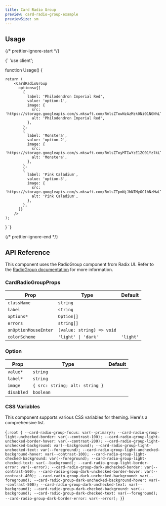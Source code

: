 ```yaml
---
title: Card Radio Group
preview: card-radio-group-example
previewSize: sm
---
```


## Usage

{/* prettier-ignore-start */}

<CodeBlock lang="ts">{`
'use client';


function Usage() {

    return (
        <CardRadioGroup
          options={[
            {
              label: 'Philodendron Imperial Red',
              value: 'option-1',
              image: {
                src: 'https://storage.googleapis.com/s.mkswft.com/RmlsZTowNzAzMzk0Ni01NGNhLTQ3ZDYtODgyYi0wYWI3NTUzNTU4YjQ=/kv08IvX08j.jpeg',
                alt: 'Philodendron Imperial Red',
              },
            },
            {
              label: 'Monstera',
              value: 'option-2',
              image: {
                src: 'https://storage.googleapis.com/s.mkswft.com/RmlsZToyMTIwYzE1ZC01YzlkLTQ3MDgtOTZhOS1hZDkwYjVmNDAwZWY=/n0P83RMnClS%202930x3663.jpeg',
                alt: 'Monstera',
              },
            },
            {
              label: 'Pink Caladium',
              value: 'option-3',
              image: {
                src: 'https://storage.googleapis.com/s.mkswft.com/RmlsZTpmNjJhNTMyOC1hNzMwLTQxYjQtODE5Ny05ZDdlYWViMjJhMDQ=/AaZW4j2VTd4%202489x3111.jpeg',
                alt: 'Pink Caladium',
              },
            },
          ]}
        />
    );
}
`}
</CodeBlock>

{/* prettier-ignore-end */}

## API Reference

This component uses the RadioGroup component from Radix UI. Refer to the [RadioGroup documentation](https://www.radix-ui.com/primitives/docs/components/radio-group) for more information.

### CardRadioGroupProps

| Prop                 | Type                      | Default   |
| -------------------- | ------------------------- | --------- |
| `className`          | `string`                  |           |
| `label`              | `string`                  |           |
| `options*`           | `Option[]`                |           |
| `errors`             | `string[]`                |           |
| `onOptionMouseEnter` | `(value: string) => void` |           |
| `colorScheme`        | `'light' \| 'dark'`       | `'light'` |

### Option

| Prop       | Type                           | Default |
| ---------- | ------------------------------ | ------- |
| `value*`   | `string`                       |         |
| `label*`   | `string`                       |         |
| `image`    | `{ src: string; alt: string }` |         |
| `disabled` | `boolean`                      |         |

### CSS Variables

This component supports various CSS variables for theming. Here's a comprehensive list.

<CodeBlock lang="css">{`
:root {
    --card-radio-group-focus: var(--primary);
    --card-radio-group-light-unchecked-border: var(--contrast-100);
    --card-radio-group-light-unchecked-border-hover: var(--contrast-200);
    --card-radio-group-light-unchecked-background: var(--background);
    --card-radio-group-light-unchecked-text: var(--foreground);
    --card-radio-group-light-unchecked-background-hover: var(--contrast-100);
    --card-radio-group-light-checked-background: var(--foreground);
    --card-radio-group-light-checked-text: var(--background);
    --card-radio-group-light-border-error: var(--error);
    --card-radio-group-dark-unchecked-border: var(--contrast-500);
    --card-radio-group-dark-unchecked-border-hover: var(--contrast-400);
    --card-radio-group-dark-unchecked-background: var(--foreground);
    --card-radio-group-dark-unchecked-background-hover: var(--contrast-500);
    --card-radio-group-dark-unchecked-text: var(--background);
    --card-radio-group-dark-checked-background: var(--background);
    --card-radio-group-dark-checked-text: var(--foreground);
    --card-radio-group-dark-border-error: var(--error);
}
`}</CodeBlock>

